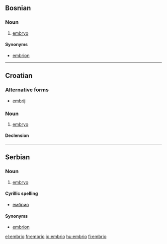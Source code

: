 ==Bosnian==

===Noun===
{{bs-noun|g=m|embriji}}

# [[embryo]]

====Synonyms====
* [[embrion]]

----

==Croatian==

===Alternative forms===
* [[embrij]]

===Noun===
{{hr-noun|g=m|embriji}}

# [[embryo]]

====Declension====
{{hr-decl-noun-a-in-f|embri}}

----

==Serbian==

===Noun===
{{sr-noun|g=m|embriji}}

# [[embryo]]

====Cyrillic spelling====
* [[ембрио]]

====Synonyms====
* [[embrion]]

[[el:embrio]]
[[fr:embrio]]
[[io:embrio]]
[[hu:embrio]]
[[fi:embrio]]